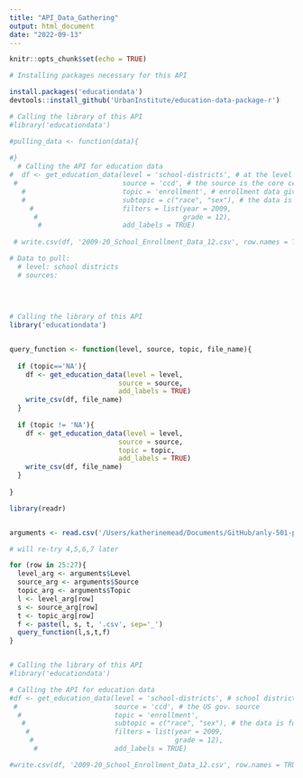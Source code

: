 ```yaml
---
title: "API_Data_Gathering"
output: html_document
date: "2022-09-13"
---
```


```r
knitr::opts_chunk$set(echo = TRUE)
```

```r
# Installing packages necessary for this API

install.packages('educationdata')
devtools::install_github('UrbanInstitute/education-data-package-r')

```
```r
# Calling the library of this API
#library('educationdata')

#pulling_data <- function(data){
  
#}
  # Calling the API for education data
#  df <- get_education_data(level = 'school-districts', # at the level of school districts (can also filter down to the school level)
 #                          source = 'ccd', # the source is the core centralized data set (ccd) from the National Center for Education Statistics
   #                        topic = 'enrollment', # enrollment data gives detailed insights into student enrollment at all schools in the district
   #                        subtopic = c("race", "sex"), # the data is further broken down by race and sex
     #                      filters = list(year = 2009,
      #                                    grade = 12),
       #                    add_labels = TRUE)
  
 # write.csv(df, '2009-20_School_Enrollment_Data_12.csv', row.names = TRUE)

# Data to pull:
  # level: school districts
  # sources:
  
  
  
```


```r
# Calling the library of this API
library('educationdata')


query_function <- function(level, source, topic, file_name){
  
  if (topic=='NA'){
    df <- get_education_data(level = level, 
                           source = source, 
                           add_labels = TRUE)
    write_csv(df, file_name)
  }
  
  if (topic != 'NA'){
    df <- get_education_data(level = level, 
                           source = source, 
                           topic = topic, 
                           add_labels = TRUE)
    write_csv(df, file_name)
  }
  
}


```
```r

library(readr)


arguments <- read.csv('/Users/katherinemead/Documents/GitHub/anly-501-project-kam515/codes/01-data-gathering/Urban_API_Endpoints - Sheet1.csv')

# will re-try 4,5,6,7 later

for (row in 25:27){
  level_arg <- arguments$Level
  source_arg <- arguments$Source
  topic_arg <- arguments$Topic
  l <- level_arg[row]
  s <- source_arg[row]
  t <- topic_arg[row]
  f <- paste(l, s, t, '.csv', sep='_')
  query_function(l,s,t,f)
}



```


```r
# Calling the library of this API
#library('educationdata')

# Calling the API for education data
#df <- get_education_data(level = 'school-districts', # school districts or schools
 #                        source = 'ccd', # the US gov. source
  #                       topic = 'enrollment', 
   #                      subtopic = c("race", "sex"), # the data is further broken down by race and sex
    #                     filters = list(year = 2009,
     #                                   grade = 12),
      #                   add_labels = TRUE)

#write.csv(df, '2009-20_School_Enrollment_Data_12.csv', row.names = TRUE)
```



